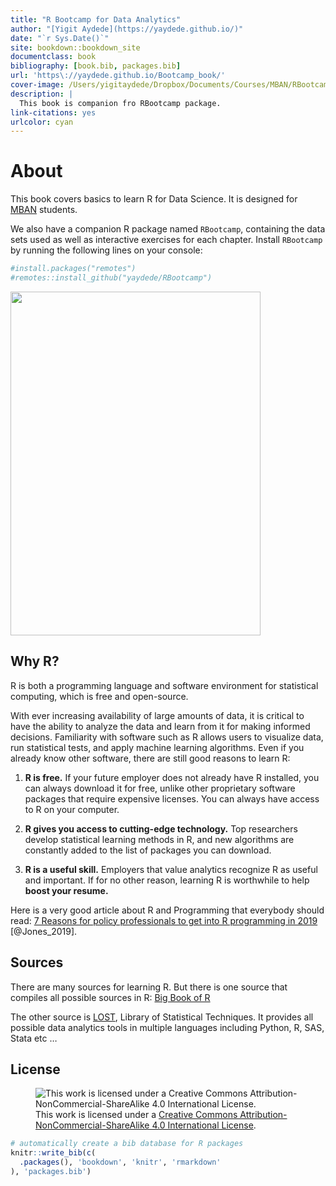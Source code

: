 ```yaml
--- 
title: "R Bootcamp for Data Analytics"
author: "[Yigit Aydede](https://yaydede.github.io/)"
date: "`r Sys.Date()`"
site: bookdown::bookdown_site
documentclass: book
bibliography: [book.bib, packages.bib]
url: 'https\://yaydede.github.io/Bootcamp_book/'
cover-image: /Users/yigitaydede/Dropbox/Documents/Courses/MBAN/RBootcamps/Bootcamp_book/png/cover.png
description: |
  This book is companion fro RBootcamp package.
link-citations: yes
urlcolor: cyan
---
```


# About {.unnumbered}

This book covers basics to learn R for Data Science. It is designed for [MBAN](https://www.smu.ca/mban/index.html) students.

We also have a companion R package named `RBootcamp`, containing the data sets used as well as interactive exercises for each chapter.  Install `RBootcamp` by running the following lines on your console:   

```r
#install.packages("remotes")
#remotes::install_github("yaydede/RBootcamp")
```
  
![](png/cover2.png){width=400px height=550px}

## Why R? {.unnumbered} 

R is both a programming language and software environment for statistical computing, which is free and open-source.  

With ever increasing availability of large amounts of data, it is critical to have the ability to analyze the data and learn from it for making informed decisions. Familiarity with software such as R allows users to visualize data, run statistical tests, and apply machine learning algorithms. Even if you already know other software, there are still good reasons to learn R:

1. **R is free.** If your future employer does not already have R installed, you can always download it for free, unlike other proprietary software packages that require expensive licenses. You can always have access to R on your computer.

2. **R gives you access to cutting-edge technology.** Top researchers develop statistical learning methods in R, and new algorithms are constantly added to the list of packages you can download.

3. **R is a useful skill.** Employers that value analytics recognize R as useful and important. If for no other reason, learning R is worthwhile to help **boost your resume.**

Here is a very good article about R and Programming that everybody should read: [7 Reasons for policy professionals to get into R programming in 2019](http://gilesd-j.com/2019/01/07/7-reasons-for-policy-professionals-to-get-pumped-about-r-programming-in-2019/) [@Jones_2019].

## Sources {.unnumbered}

There are many sources for learning R.  But there is one source that compiles all possible sources in R: [Big Book of R](https://www.bigbookofr.com/index.html)
  
The other source is [LOST](https://lost-stats.github.io), Library of Statistical Techniques.  It provides all possible data analytics tools in multiple languages including Python, R, SAS, Stata etc ...
  
## License {.unnumbered}

![This work is licensed under a [Creative Commons Attribution-NonCommercial-ShareAlike 4.0 International License](http://creativecommons.org/licenses/by-nc-sa/4.0/).](png/cc.png)

```r
# automatically create a bib database for R packages
knitr::write_bib(c(
  .packages(), 'bookdown', 'knitr', 'rmarkdown'
), 'packages.bib')
```
